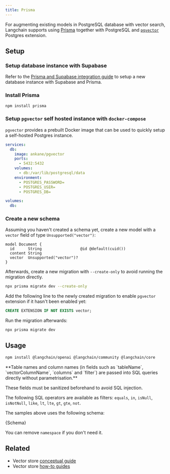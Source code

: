 ```yaml
---
title: Prisma
---
```


For augmenting existing models in PostgreSQL database with vector search, Langchain supports using [Prisma](https://www.prisma.io/) together with PostgreSQL and [`pgvector`](https://github.com/pgvector/pgvector) Postgres extension.

## Setup

### Setup database instance with Supabase

Refer to the [Prisma and Supabase integration guide](https://supabase.com/docs/guides/integrations/prisma) to setup a new database instance with Supabase and Prisma.

### Install Prisma

```bash npm
npm install prisma
```
### Setup `pgvector` self hosted instance with `docker-compose`

`pgvector` provides a prebuilt Docker image that can be used to quickly setup a self-hosted Postgres instance.

```yaml
services:
  db:
    image: ankane/pgvector
    ports:
      - 5432:5432
    volumes:
      - db:/var/lib/postgresql/data
    environment:
      - POSTGRES_PASSWORD=
      - POSTGRES_USER=
      - POSTGRES_DB=

volumes:
  db:
```
### Create a new schema

Assuming you haven't created a schema yet, create a new model with a `vector` field of type `Unsupported("vector")`:

```prisma
model Document {
  id      String                 @id @default(cuid())
  content String
  vector  Unsupported("vector")?
}
```
Afterwards, create a new migration with `--create-only` to avoid running the migration directly.

```bash npm
npx prisma migrate dev --create-only
```
Add the following line to the newly created migration to enable `pgvector` extension if it hasn't been enabled yet:

```sql
CREATE EXTENSION IF NOT EXISTS vector;
```
Run the migration afterwards:

```bash npm
npx prisma migrate dev
```
## Usage


<IntegrationInstallTooltip/>

```bash npm
npm install @langchain/openai @langchain/community @langchain/core
```

<Warning>
**Table names and column names (in fields such as `tableName`, `vectorColumnName`, `columns` and `filter`) are passed into SQL queries directly without parametrisation.**

These fields must be sanitized beforehand to avoid SQL injection.
</Warning>


<Prisma />

The following SQL operators are available as filters: `equals`, `in`, `isNull`, `isNotNull`, `like`, `lt`, `lte`, `gt`, `gte`, `not`.

The samples above uses the following schema:

<CodeBlock language="prisma">{Schema}</CodeBlock>

You can remove `namespace` if you don't need it.

## Related

- Vector store [conceptual guide](/oss/concepts/#vectorstores)
- Vector store [how-to guides](/oss/how-to/#vectorstores)
